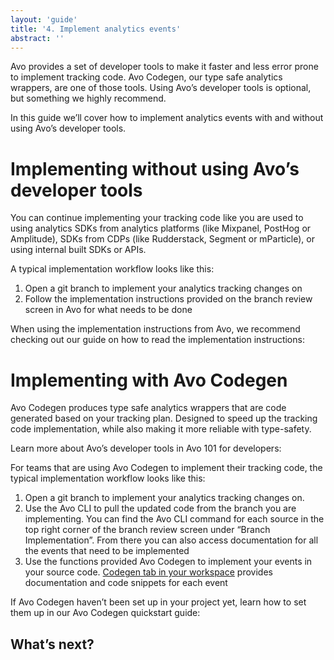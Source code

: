 ```yaml
---
layout: 'guide'
title: '4. Implement analytics events'
abstract: ''
---
```




Avo provides a set of developer tools to make it faster and less error prone to implement tracking code. <Link passHref href="/implementation/devs-101#avo-codegen-type-safe-analytics-wrappers"><a>Avo Codegen</a></Link>, our type safe analytics wrappers, are one of those tools. Using Avo’s developer tools is optional, but something we highly recommend.

In this guide we’ll cover how to implement analytics events with and without using Avo’s developer tools.

# Implementing without using Avo’s developer tools

You can continue implementing your tracking code like you are used to using analytics SDKs from analytics platforms (like Mixpanel, PostHog or Amplitude), SDKs from CDPs (like Rudderstack, Segment or mParticle), or using internal built SDKs or APIs.

A typical implementation workflow looks like this:

1. Open a git branch to implement your analytics tracking changes on
2. Follow the implementation instructions provided on the branch review screen in Avo for what needs to be done

When using the implementation instructions from Avo, we recommend checking out our guide on how to read the implementation instructions:

<div className={styles.row}>
  <PageLink
    image={AnalyticsManagerIcon}
    title="Implementation diff"
    description="How to read the implementation diff"
    callToAction={new CallToAction('/implementation/read-implementation-diff')}
  />
</div>

# Implementing with Avo Codegen

Avo Codegen produces type safe analytics wrappers that are code generated based on your tracking plan. Designed to speed up the tracking code implementation, while also making it more reliable with type-safety.

Learn more about Avo’s developer tools in Avo 101 for developers:

<div className={styles.row}>
  <PageLink
    image={AnalyticsManagerIcon}
    title="Avo 101 for developers"
    description="Learn about Avo’s developer tools"
    callToAction={new CallToAction('/implementation/devs-101')}
  />
</div>

For teams that are using Avo Codegen to implement their tracking code, the typical implementation workflow looks like this:

1. Open a git branch to implement your analytics tracking changes on.
2. Use the <Link passHref href="/implementation/cli"><a>Avo CLI</a></Link> to pull the updated code from the branch you are implementing. You can find the Avo CLI command for each source in the top right corner of the branch review screen under “Branch Implementation”. From there you can also access documentation for all the events that need to be implemented
3. Use the functions provided Avo Codegen to implement your events in your source code. [Codegen tab in your workspace](https://www.avo.app/schemas/fwtXqAc0fCLy7b7oGW40/implement/fs/WUFObVFR4PVbZGtT1hQ5) provides documentation and code snippets for each event

If Avo Codegen haven’t been set up in your project yet, learn how to set them up in our Avo Codegen quickstart guide:

<div className={styles.row}>
  <PageLink
    image={DevIcon}
    title="Avo Codegen overview"
    description="Start using Avo Codegen"
    callToAction={new CallToAction('/implementation/start-using-avo-codegen')}
  />
</div>

## What’s next?

<div className={styles.row}>
  <PageLink
    image={AnalyticsManagerIcon}
    title="5. Validate implementation"
    description="Learn how to validate implementation"
    callToAction={new CallToAction('/workflow/validate')}
  />
</div>
